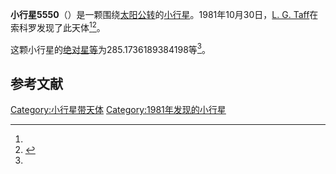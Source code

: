 {{Infobox planet
| bgcolour = #FFFFC0
| name = 5550
| symbol = 
| image = 
| caption = 
| discovery = yes
| discovery_ref = 
| discoverer = [[L._G._Taff|L. G. Taff]]
| discovery_site = [[索科罗|索科罗]] 
| discovered = 1981年10月30日
| designations = yes
| mp_name = 
| named_after = 
| alt_names = 1981 UB1/ 1975 RQ2 / 1977 AM / 1981 SP5 / 1983 CP2 / 1986 WD8
| mp_category = [[主带小行星|主带小行星]]
| orbit_ref = <ref name="a">[http://ssd.jpl.nasa.gov/sbdb.cgi?sstr=5550 5550] {{Wayback|url=http://ssd.jpl.nasa.gov/sbdb.cgi?sstr=5550 |date=20110609191028 }}，小行星數據庫瀏覽器（JPL Small-Body Database Browser）－[[美国国家航空航天局|美国国家航空航天局]]喷气推进实验室</ref>
| epoch = 2456400.5 (2013年4月18日更新)
| aphelion = {{convert|3.636510064062456|AU|km|3|abbr=on|lk=out}}
| perihelion = {{convert|2.551707977974218|AU|km|3|abbr=on}}
| semimajor = {{convert|3.094109021018337|AU|km|3|abbr=on}}
| eccentricity = 0.175301206
| period = 1987.933466 [[日|日]]<br />5.44[[儒略年|儒略年]]
| avg_speed = 
| inclination = 1.110875406103247
| asc_node = 145.6714158956279
| mean_anomaly = 
| arg_peri = 285.1736189384198
| satellites = 
| physical_characteristics = yes
| dimensions = 
| mass = 
| density = 
| surface_grav = 
| escape_velocity = 
| sidereal_day = 
| axial_tilt = 
| pole_ecliptic_lat = 
| pole_ecliptic_lon = 
| albedo = 
| temperatures= 
| temp_name1 = 
| mean_temp_1 = 
| max_temp_1 = 
| temp_name2 = 
| max_temp_2 = 
| spectral_type = 
| abs_magnitude = 285.1736189384198
}}

'''小行星5550'''（{{lang-en|5550}}）是一颗围绕[[太阳|太阳]][[公转|公转]]的[[小行星|小行星]]。1981年10月30日，[[L._G._Taff|L. G. Taff]]在索科罗发现了此天体<ref name="a" /><ref>{{cite news|title=小行星列表|url=http://cfa-www.harvard.edu/iau/lists/NumberedMPs.txt|accessdate=2013-07-08|newspaper=哈佛大学|archive-date=2008-05-17|archive-url=https://web.archive.org/web/20080517010638/http://cfa-www.harvard.edu/iau/lists/NumberedMPs.txt|dead-url=no}}</ref>。

这颗小行星的[[绝对星等|绝对星等]]为285.1736189384198等<ref name="a" />。

==参考文献==
{{reflist}}
{{Minor Planet Number|[[小行星5549|小行星5549]]|[[小行星5551|小行星5551]]}}

{{小天体}}

[[Category:小行星带天体|Category:小行星带天体]]
[[Category:1981年发现的小行星|Category:1981年发现的小行星]]

{{asteroid-stub}}